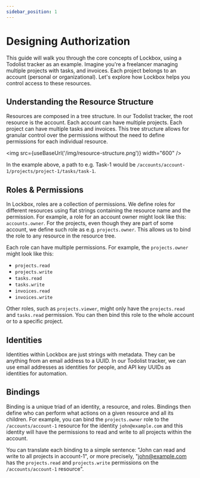 ```yaml
---
sidebar_position: 1
---
```



# Designing Authorization

This guide will walk you through the core concepts of Lockbox, using a Todolist tracker as an example.
Imagine you're a freelancer managing multiple projects with tasks, and invoices. Each project
belongs to an account (personal or organizational). Let's explore how Lockbox helps you control access to these resources.

## Understanding the Resource Structure

Resources are composed in a tree structure. In our Todolist tracker, the root resource is the account.
Each account can have multiple projects. Each project can have multiple tasks and invoices. This tree structure 
allows for granular control over the permissions without the need to define permissions for each individual resource.

<img src={useBaseUrl('/img/resource-structure.png')} width="600" />

In the example above, a path to e.g. Task-1 would be `/accounts/account-1/projects/project-1/tasks/task-1`. 

## Roles & Permissions

In Lockbox, roles are a collection of permissions. We define roles for different resources using flat strings
containing the resource name and the permission. For example, a role for an account owner might look like
this: `accounts.owner`. For the projects, even though they are part of some account, we define such role as
e.g. `projects.owner`. This allows us to bind the role to any resource in the resource tree.

Each role can have multiple permissions. For example, the `projects.owner` might look like this:
- `projects.read`
- `projects.write`
- `tasks.read`
- `tasks.write`
- `invoices.read`
- `invoices.write`

Other roles, such as `projects.viewer`, might only have the `projects.read` and `tasks.read` permission. You can then bind this role to the whole account or to a specific project.

## Identities

Identities within Lockbox are just strings with metadata. They can be anything from an email address to a UUID.
In our Todolist tracker, we can use email addresses as identities for people, and API key UUIDs as identities
for automation.

## Bindings

Binding is a unique triad of an identity, a resource, and roles. Bindings then define who can perform what actions
on a given resource and all its children. For example, you can bind the `projects.owner` role to the `/accounts/account-1`
resource for the identity `john@example.com` and this identity will have the permissions to read and write to all projects within the account.

You can translate each binding to a simple sentence: "John can read and write to all projects in account-1", or more precisely,
"john@example.com has the `projects.read` and `projects.write` permissions on the `/accounts/account-1` resource".